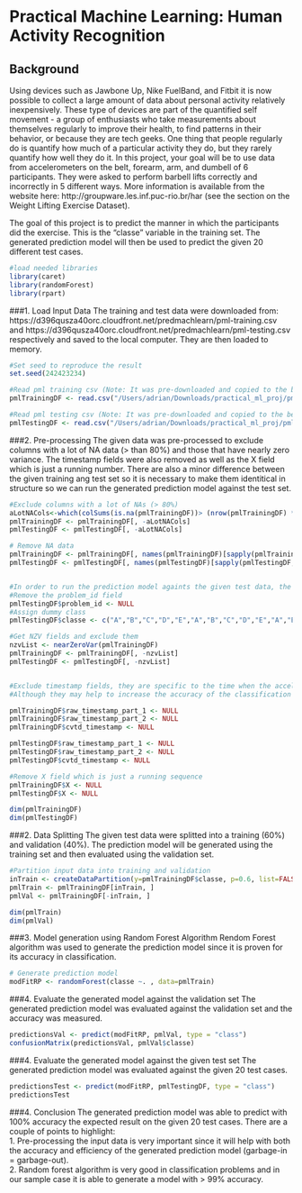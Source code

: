 # Practical Machine Learning: Human Activity Recognition

## Background

Using devices such as Jawbone Up, Nike FuelBand, and Fitbit it is now possible to collect a large amount of data about personal activity relatively inexpensively. These type of devices are part of the quantified self movement - a group of enthusiasts who take measurements about themselves regularly to improve their health, to find patterns in their behavior, or because they are tech geeks. One thing that people regularly do is quantify how much of a particular activity they do, but they rarely quantify how well they do it. In this project, your goal will be to use data from accelerometers on the belt, forearm, arm, and dumbell of 6 participants. They were asked to perform barbell lifts correctly and incorrectly in 5 different ways. More information is available from the website here: http://groupware.les.inf.puc-rio.br/har (see the section on the Weight Lifting Exercise Dataset).

The goal of this project is to predict the manner in which the participants did the exercise. This is the "classe" variable in the training set. The generated prediction model will then be used to predict the given 20 different test cases.


```r
#load needed libraries
library(caret)
library(randomForest)
library(rpart)
```

###1. Load Input Data
The training and test data were downloaded from: https://d396qusza40orc.cloudfront.net/predmachlearn/pml-training.csv and https://d396qusza40orc.cloudfront.net/predmachlearn/pml-testing.csv respectively and saved to the local computer. They are then loaded to memory.
```r

#Set seed to reproduce the result
set.seed(242423234)

#Read pml training csv (Note: It was pre-downloaded and copied to the below location)
pmlTrainingDF <- read.csv("/Users/adrian/Downloads/practical_ml_proj/pml-training.csv", na.strings = c("NA","#DIV/0!","")) 

#Read pml testing csv (Note: It was pre-downloaded and copied to the below location)
pmlTestingDF <- read.csv("/Users/adrian/Downloads/practical_ml_proj/pml-testing.csv", na.strings = c("NA","#DIV/0!",""))


```

###2. Pre-processing
The given data was pre-processed to exclude columns with a lot of NA data (> than 80%) and those that have nearly zero variance.
The timestamp fields were also removed as well as the X field which is just a running number. There are also a minor difference between the given training ang test set so it is necessary to make them identitical in structure so we can run the generated prediction model against the test set.
```r

#Exclude columns with a lot of NAs (> 80%)
aLotNACols<-which(colSums(is.na(pmlTrainingDF))> (nrow(pmlTrainingDF) * 0.8))
pmlTrainingDF <- pmlTrainingDF[, -aLotNACols]
pmlTestingDF <- pmlTestingDF[, -aLotNACols]

# Remove NA data
pmlTrainingDF <- pmlTrainingDF[, names(pmlTrainingDF)[sapply(pmlTrainingDF, function (x) ! (any(is.na(x) | x == "")))]]
pmlTestingDF <- pmlTestingDF[, names(pmlTestingDF)[sapply(pmlTestingDF, function (x) ! (any(is.na(x) | x == "")))]]


#In order to run the prediction model againts the given test data, the structure must match
#Remove the problem_id field
pmlTestingDF$problem_id <- NULL
#Assign dummy class
pmlTestingDF$classe <- c("A","B","C","D","E","A","B","C","D","E","A","B","C","D","E","A","B","C","D","E")

#Get NZV fields and exclude them
nzvList <- nearZeroVar(pmlTrainingDF)
pmlTrainingDF <- pmlTrainingDF[, -nzvList]
pmlTestingDF <- pmlTestingDF[, -nzvList]


#Exclude timestamp fields, they are specific to the time when the accelerometer data was collected.
#Although they may help to increase the accuracy of the classification against the training data I feel that the model will tend to overfit

pmlTrainingDF$raw_timestamp_part_1 <- NULL
pmlTrainingDF$raw_timestamp_part_2 <- NULL
pmlTrainingDF$cvtd_timestamp <- NULL

pmlTestingDF$raw_timestamp_part_1 <- NULL
pmlTestingDF$raw_timestamp_part_2 <- NULL
pmlTestingDF$cvtd_timestamp <- NULL

#Remove X field which is just a running sequence
pmlTrainingDF$X <- NULL
pmlTestingDF$X <- NULL

dim(pmlTrainingDF)
dim(pmlTestingDF)
```
  

###2. Data Splitting
The given test data were splitted into a training (60%) and validation (40%). The prediction model will be generated using the training set and then evaluated using the validation set.
```r


#Partition input data into training and validation
inTrain <- createDataPartition(y=pmlTrainingDF$classe, p=0.6, list=FALSE)
pmlTrain <- pmlTrainingDF[inTrain, ]
pmlVal <- pmlTrainingDF[-inTrain, ]

dim(pmlTrain)
dim(pmlVal)
```

###3. Model generation using Random Forest Algorithm
Rendom Forest algorithm was used to generate the prediction model since it is proven for its accuracy in classification.
```r

# Generate prediction model
modFitRP <- randomForest(classe ~. , data=pmlTrain)


```

###4. Evaluate the generated model against the validation set
The generated prediction model was evaluated against the validation set and the accuracy was measured.
```r


predictionsVal <- predict(modFitRP, pmlVal, type = "class")
confusionMatrix(predictionsVal, pmlVal$classe)


```

###4. Evaluate the generated model against the given test set
The generated prediction model was evaluated against the given 20 test cases.
```r


predictionsTest <- predict(modFitRP, pmlTestingDF, type = "class")
predictionsTest

```

###4. Conclusion
The generated prediction model was able to predict with 100% accuracy the expected result on the given 20 test cases. There are a couple of points to highlight: <br>
1. Pre-processing the input data is very important since it will help with both the accuracy and efficiency of the generated prediction model (garbage-in = garbage-out). <br>
2. Random forest algorithm is very good in classification problems and in our sample case it is able to generate a model with > 99% accuracy. 


